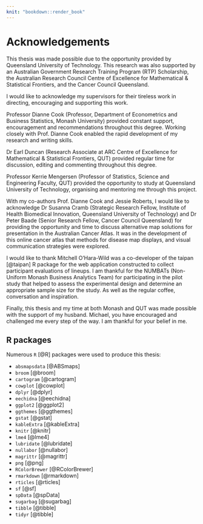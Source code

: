 ```yaml
---
knit: "bookdown::render_book"
---
```


# Acknowledgements {-}

This thesis was made possible due to the opportunity provided by Queensland University of Technology.
This research was also supported by an Australian Government Research Training Program (RTP) Scholarship, the Australian Research Council Centre of Excellence for Mathematical & Statistical Frontiers, and the Cancer Council Queensland.

I would like to acknowledge my supervisors for their tireless work in directing, encouraging and supporting this work.

Professor Dianne Cook (Professor, Department of Econometrics and Business Statistics, Monash University) provided constant support, encouragement and recommendations throughout this degree. Working closely with Prof. Dianne Cook enabled the rapid development of my research and writing skills. 

Dr Earl Duncan (Research Associate at ARC Centre of Excellence for Mathematical & Statistical Frontiers, QUT) provided regular time for discussion, editing and commenting throughout this degree.

Professor Kerrie Mengersen (Professor of Statistics, Science and Engineering Faculty, QUT) provided the opportunity to study at Queensland University of Technology, organising and mentoring me through this project.


With my co-authors Prof. Dianne Cook and Jessie Roberts, I would like to acknowledge Dr Susanna Cramb (Strategic Research Fellow, Institute of Health Biomedical Innovation, Queensland University of Technology) and Dr Peter Baade (Senior Research Fellow, Cancer Council Queensland) for providing the opportunity and time to discuss alternative map solutions for presentation in the Australian Cancer Atlas.
It was in the development of this online cancer atlas that methods for disease map displays, and visual communication strategies were explored. 


I would like to thank Mitchell O'Hara-Wild was a co-developer of the taipan [@taipan] R package for the web application constructed to collect participant evaluations of lineups. 
I am thankful for the NUMBATs (Non-Uniform Monash Business Analytics Team) for participating in the pilot study that helped to assess the experimental design and determine an appropriate sample size for the study. As well as the regular coffee, conversation and inspiration.

Finally, this thesis and my time at both Monash and QUT was made possible with the support of my husband. Michael, you have encouraged and challenged me every step of the way. I am thankful for your belief in me. 

## R packages {-}

Numerous `R` [@R] packages were used to produce this thesis:

 - `absmapsdata` [@ABSmaps]
 - `broom` [@broom]
 - `cartogram` [@cartogram]
 - `cowplot` [@cowplot]
 - `dplyr` [@dplyr]
 - `eechidna` [@eechidna]
 - `ggplot2` [@ggplot2] 
 - `ggthemes` [@ggthemes]
 - `gstat` [@gstat]
 - `kableExtra` [@kableExtra]
 - `knitr` [@knitr]
 - `lme4` [@lme4]
 - `lubridate` [@lubridate]
 - `nullabor` [@nullabor]
 - `magrittr` [@magrittr]
 - `png` [@png]
 - `RColorBrewer` [@RColorBrewer] 
 - `rmarkdown` [@rmarkdown] 
 - `rticles` [@rticles]
 - `sf` [@sf] 
 - `spData` [@spData] 
 - `sugarbag` [@sugarbag]
 - `tibble` [@tibble]
 - `tidyr` [@tibble]